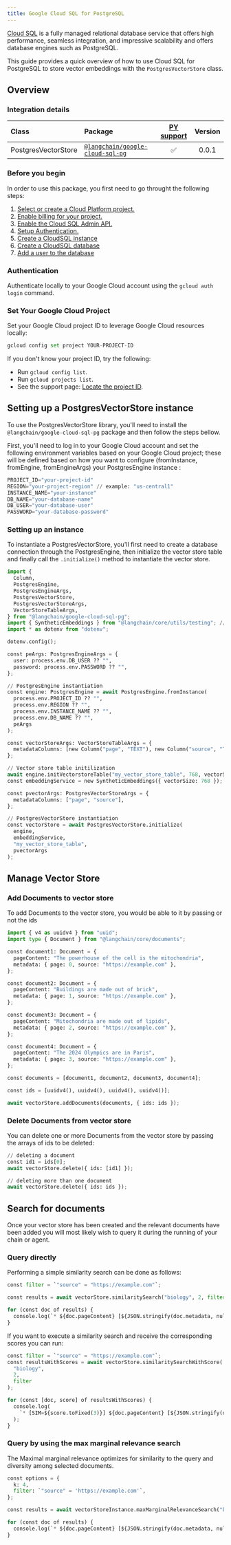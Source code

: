 ```yaml
---
title: Google Cloud SQL for PostgreSQL
---
```


[Cloud SQL](https://cloud.google.com/sql) is a fully managed relational database service that offers high performance, seamless integration, and impressive scalability and offers database engines such as PostgreSQL.

This guide provides a quick overview of how to use Cloud SQL for PostgreSQL to store vector embeddings with the `PostgresVectorStore` class.

## Overview

### Integration details

| Class               | Package                                    | [PY support](https://python.langchain.com/docs/integrations/vectorstores/google_cloud_sql_pg/) | Version |
| :------------------ | :----------------------------------------- | :--------------------------------------------------------------------------------------------: | :------------: |
| PostgresVectorStore | [`@langchain/google-cloud-sql-pg`](https://www.npmjs.com/package/@langchain/google-cloud-sql-pg) |                                               ✅                                               |     0.0.1      |

### Before you begin

In order to use this package, you first need to go throught the following steps:

1. [Select or create a Cloud Platform project.](https://developers.google.com/workspace/guides/create-project)
2. [Enable billing for your project.](https://cloud.google.com/billing/docs/how-to/modify-project#enable_billing_for_a_project)
3. [Enable the Cloud SQL Admin API.](https://console.cloud.google.com/flows/enableapi?apiid=sqladmin.googleapis.com)
4. [Setup Authentication.](https://cloud.google.com/docs/authentication)
5. [Create a CloudSQL instance](https://cloud.google.com/sql/docs/postgres/connect-instance-auth-proxy#create-instance)
6. [Create a CloudSQL database](https://cloud.google.com/sql/docs/postgres/create-manage-databases)
7. [Add a user to the database](https://cloud.google.com/sql/docs/postgres/create-manage-users)

### Authentication

Authenticate locally to your Google Cloud account using the ```gcloud auth login``` command.

### Set Your Google Cloud Project

Set your Google Cloud project ID to leverage Google Cloud resources locally:

```python
gcloud config set project YOUR-PROJECT-ID
```

If you don't know your project ID, try the following:

* Run `gcloud config list`.
* Run `gcloud projects list`.
* See the support page: [Locate the project ID](https://support.google.com/googleapi/answer/7014113).

## Setting up a PostgresVectorStore instance

To use the PostgresVectorStore library, you'll need to install the `@langchain/google-cloud-sql-pg` package and then follow the steps bellow.

First, you'll need to log in to your Google Cloud account and set the following environment variables based on your Google Cloud project; these will be defined based on how you want to configure (fromInstance, fromEngine, fromEngineArgs) your PostgresEngine instance :

```python
PROJECT_ID="your-project-id"
REGION="your-project-region" // example: "us-central1"
INSTANCE_NAME="your-instance"
DB_NAME="your-database-name"
DB_USER="your-database-user"
PASSWORD="your-database-password"
```

### Setting up an instance

To instantiate a PostgresVectorStore, you'll first need to create a database connection through the PostgresEngine, then initialize the vector store table and finally call the `.initialize()` method to instantiate the vector store.

```python
import {
  Column,
  PostgresEngine,
  PostgresEngineArgs,
  PostgresVectorStore,
  PostgresVectorStoreArgs,
  VectorStoreTableArgs,
} from "@langchain/google-cloud-sql-pg";
import { SyntheticEmbeddings } from "@langchain/core/utils/testing"; // This is used as an Embedding service
import * as dotenv from "dotenv";

dotenv.config();

const peArgs: PostgresEngineArgs = {
  user: process.env.DB_USER ?? "",
  password: process.env.PASSWORD ?? "",
};

// PostgresEngine instantiation
const engine: PostgresEngine = await PostgresEngine.fromInstance(
  process.env.PROJECT_ID ?? "",
  process.env.REGION ?? "",
  process.env.INSTANCE_NAME ?? "",
  process.env.DB_NAME ?? "",
  peArgs
);

const vectorStoreArgs: VectorStoreTableArgs = {
  metadataColumns: [new Column("page", "TEXT"), new Column("source", "TEXT")],
};

// Vector store table initilization
await engine.initVectorstoreTable("my_vector_store_table", 768, vectorStoreArgs);
const embeddingService = new SyntheticEmbeddings({ vectorSize: 768 });

const pvectorArgs: PostgresVectorStoreArgs = {
  metadataColumns: ["page", "source"],
};

// PostgresVectorStore instantiation
const vectorStore = await PostgresVectorStore.initialize(
  engine,
  embeddingService,
  "my_vector_store_table",
  pvectorArgs
);

```

## Manage Vector Store

### Add Documents to vector store

To add Documents to the vector store, you would be able to it by passing or not the ids

```python
import { v4 as uuidv4 } from "uuid";
import type { Document } from "@langchain/core/documents";

const document1: Document = {
  pageContent: "The powerhouse of the cell is the mitochondria",
  metadata: { page: 0, source: "https://example.com" },
};

const document2: Document = {
  pageContent: "Buildings are made out of brick",
  metadata: { page: 1, source: "https://example.com" },
};

const document3: Document = {
  pageContent: "Mitochondria are made out of lipids",
  metadata: { page: 2, source: "https://example.com" },
};

const document4: Document = {
  pageContent: "The 2024 Olympics are in Paris",
  metadata: { page: 3, source: "https://example.com" },
};

const documents = [document1, document2, document3, document4];

const ids = [uuidv4(), uuidv4(), uuidv4(), uuidv4()];

await vectorStore.addDocuments(documents, { ids: ids });

```

### Delete Documents from vector store

You can delete one or more Documents from the vector store by passing the arrays of ids to be deleted:

```python
// deleting a document
const id1 = ids[0];
await vectorStore.delete({ ids: [id1] });

// deleting more than one document
await vectorStore.delete({ ids: ids });

```

## Search for documents

Once your vector store has been created and the relevant documents have been added you will most likely wish to query it during the running of your chain or agent.

### Query directly

Performing a simple similarity search can be done as follows:

```python
const filter = `"source" = "https://example.com"`;

const results = await vectorStore.similaritySearch("biology", 2, filter);

for (const doc of results) {
  console.log(`* ${doc.pageContent} [${JSON.stringify(doc.metadata, null)}]`);
}

```

If you want to execute a similarity search and receive the corresponding scores you can run:

```python
const filter = `"source" = "https://example.com"`;
const resultsWithScores = await vectorStore.similaritySearchWithScore(
  "biology",
  2,
  filter
);

for (const [doc, score] of resultsWithScores) {
  console.log(
    `* [SIM=${score.toFixed(3)}] ${doc.pageContent} [${JSON.stringify(doc.metadata)}]`
  );
}

```

### Query by using the max marginal relevance search

The Maximal marginal relevance optimizes for similarity to the query and diversity among selected documents.

```python
const options = {
  k: 4,
  filter: `"source" = 'https://example.com'`,
};

const results = await vectorStoreInstance.maxMarginalRelevanceSearch("biology", options);

for (const doc of results) {
  console.log(`* ${doc.pageContent} [${JSON.stringify(doc.metadata, null)}]`);
}

```
